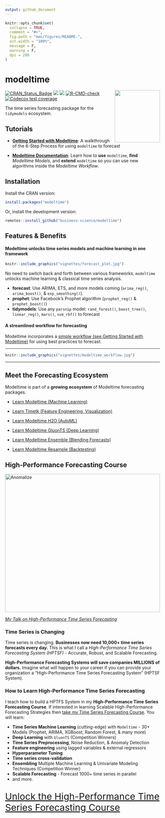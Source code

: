 ```yaml
---
output: github_document
---
```


<!-- README.md is generated from README.Rmd. Please edit that file -->

```r
knitr::opts_chunk$set(
  collapse = TRUE,
  comment = "#>",
  fig.path = "man/figures/README-",
  out.width = "100%",
  message = F,
  warning = F,
  dpi = 200
)
```

# modeltime
<img src="vignettes/logo-modeltime.png" width="147" height="170" align="right" />

<!-- badges: start -->
[![CRAN_Status_Badge](http://www.r-pkg.org/badges/version/modeltime)](https://cran.r-project.org/package=modeltime)
![](http://cranlogs.r-pkg.org/badges/modeltime?color=brightgreen)
![](http://cranlogs.r-pkg.org/badges/grand-total/modeltime?color=brightgreen)
[![R-CMD-check](https://github.com/business-science/modeltime/workflows/R-CMD-check/badge.svg)](https://github.com/business-science/modeltime/actions)
[![Codecov test coverage](https://codecov.io/gh/business-science/modeltime/branch/master/graph/badge.svg)](https://codecov.io/gh/business-science/modeltime?branch=master)
<!-- badges: end -->

The time series forecasting package for the `tidymodels` ecosystem. 




## Tutorials

- [__Getting Started with Modeltime__](https://business-science.github.io/modeltime/articles/getting-started-with-modeltime.html): A walkthrough of the 6-Step Process for using `modeltime` to forecast

- [__Modeltime Documentation__](https://business-science.github.io/modeltime/): Learn how to __use__ `modeltime`, __find__ _Modeltime Models_, and __extend__ `modeltime` so you can use new algorithms inside the _Modeltime Workflow_. 



## Installation

Install the CRAN version:

``` r
install.packages("modeltime")
```

Or, install the development version:

``` r
remotes::install_github("business-science/modeltime")
```

## Features & Benefits


#### Modeltime unlocks time series models and machine learning in one framework 

```r
knitr::include_graphics("vignettes/forecast_plot.jpg")
```

No need to switch back and forth between various frameworks. `modeltime` unlocks machine learning & classical time series analysis.

  - __forecast__: Use ARIMA, ETS, and more models coming (`arima_reg()`, `arima_boost()`, & `exp_smoothing()`). 
  - __prophet__: Use Facebook's Prophet algorithm (`prophet_reg()` & `prophet_boost()`)
  - __tidymodels__: Use any `parsnip` model: `rand_forest()`, `boost_tree()`, `linear_reg()`, `mars()`, `svm_rbf()` to forecast 

#### A streamlined workflow for forecasting

Modeltime incorporates a [simple workflow (see Getting Started with Modeltime)](https://business-science.github.io/modeltime/articles/getting-started-with-modeltime.html) for using best practices to forecast.

<hr>

```r
knitr::include_graphics("vignettes/modeltime_workflow.jpg")
```

<hr>






## Meet the Forecasting Ecosystem 

Modeltime is part of a __growing ecosystem__ of Modeltime forecasting packages. 

- [Learn Modeltime (Machine Learning)](https://business-science.github.io/modeltime/)

- [Learn Timetk (Feature Engineering, Visualization)](https://business-science.github.io/timetk/)

- [Learn Modeltime H2O (AutoML)](https://business-science.github.io/modeltime.h2o/)

- [Learn Modeltime GluonTS (Deep Learning)](https://business-science.github.io/modeltime.gluonts/)

- [Learn Modeltime Ensemble (Blending Forecasts)](https://business-science.github.io/modeltime.ensemble/)

- [Learn Modeltime Resample (Backtesting)](https://business-science.github.io/modeltime.resample/)


## High-Performance Forecasting Course

<a href="https://www.youtube.com/embed/elQb4VzRINg" target="_blank"><img src="http://img.youtube.com/vi/elQb4VzRINg/0.jpg" alt="Anomalize" width="100%" height="450"/></a>

[_My Talk on High-Performance Time Series Forecasting_](https://youtu.be/elQb4VzRINg)

### Time Series is Changing

Time series is changing. __Businesses now need 10,000+ time series forecasts every day.__ This is what I call a _High-Performance Time Series Forecasting System (HPTSF)_ - Accurate, Robust, and Scalable Forecasting. 

 __High-Performance Forecasting Systems will save companies MILLIONS of dollars.__ Imagine what will happen to your career if you can provide your organization a "High-Performance Time Series Forecasting System" (HPTSF System).

### How to Learn High-Performance Time Series Forecasting

I teach how to build a HPTFS System in my __High-Performance Time Series Forecasting Course__. If interested in learning Scalable High-Performance Forecasting Strategies then [take my Time Series Forecasting Course](https://university.business-science.io/p/ds4b-203-r-high-performance-time-series-forecasting). You will learn:

- __Time Series Machine Learning__ (cutting-edge) with `Modeltime` - 30+ Models (Prophet, ARIMA, XGBoost, Random Forest, & many more)
- __Deep Learning__ with `GluonTS` (Competition Winners)
- __Time Series Preprocessing__, Noise Reduction, & Anomaly Detection
- __Feature engineering__ using lagged variables & external regressors
- __Hyperparameter Tuning__
- __Time series cross-validation__
- __Ensembling__ Multiple Machine Learning & Univariate Modeling Techniques (Competition Winner)
- __Scalable Forecasting__ - Forecast 1000+ time series in parallel
- and more.

<p class="text-center" style="font-size:30px;">
<a href="https://university.business-science.io/p/ds4b-203-r-high-performance-time-series-forecasting">Unlock the High-Performance Time Series Forecasting Course</a>
</p>
